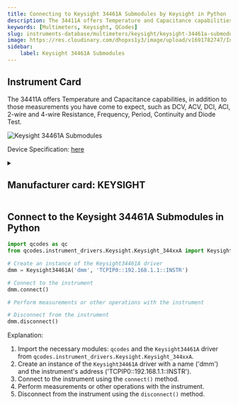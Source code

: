 ```yaml
---
title: Connecting to Keysight 34461A Submodules by Keysight in Python
description: The 34411A offers Temperature and Capacitance capabilities, in addition to those measurements you have come to expect, such as DCV, ACV, DCI, ACI, 2-wire and 4-wire Resistance, Frequency, Period, Continuity and Diode Test.
keywords: [Multimeters, Keysight, QCodes] 
slug: instruments-database/multimeters/keysight/keysight-34461a-submodules 
image: https://res.cloudinary.com/dhopxs1y3/image/upload/v1691782747/Instruments/Multimeters/Keysight-34461A-Submodules/Keysight-34461A-Submodules.jpg
sidebar:
    label: Keysight 34461A Submodules 
---
```



## Instrument Card

The 34411A offers Temperature and Capacitance capabilities, in addition to those measurements you have come to expect, such as DCV, ACV, DCI, ACI, 2-wire and 4-wire Resistance, Frequency, Period, Continuity and Diode Test.

![Keysight 34461A Submodules](https://res.cloudinary.com/dhopxs1y3/image/upload/v1691782747/Instruments/Multimeters/Keysight-34461A-Submodules/Keysight-34461A-Submodules.jpg)

Device Specification: [here](https://www.keysight.com/us/en/assets/7018-03846/data-sheets/5991-1983.pdf)

<details style={{ marginTop: "15px"}}>
<summary><h2 style={{display:'inline'}}>Manufacturer card: KEYSIGHT</h2></summary>

![KEYSIGHT](https://res.cloudinary.com/dhopxs1y3/image/upload/v1692125973/Instruments/Vendor%20Logos/Keysight.png)

Keysight Technologies, or Keysight, is an American company that manufactures electronics test and measurement equipment and software

- Headquarters: USA
- Yearly Revenue (millions, USD): 5420
- Vendor Website: [here](https://www.keysight.com/us/en/home.html)

</details>


<FeaturedInstrumentVideo category="MULTIMETERS" />

## Connect to the Keysight 34461A Submodules in Python





<Tabs>

<SectionsCard category="MULTIMETERS" manufacturer="Keysight"></SectionsCard>

<TabItem value="QCodes" label="QCodes">

```python
import qcodes as qc
from qcodes.instrument_drivers.Keysight.Keysight_344xxA import Keysight34461A

# Create an instance of the Keysight34461A driver
dmm = Keysight34461A('dmm', 'TCPIP0::192.168.1.1::INSTR')

# Connect to the instrument
dmm.connect()

# Perform measurements or other operations with the instrument

# Disconnect from the instrument
dmm.disconnect()
```

Explanation:
1. Import the necessary modules: `qcodes` and the `Keysight34461A` driver from `qcodes.instrument_drivers.Keysight.Keysight_344xxA`.
2. Create an instance of the `Keysight34461A` driver with a name ('dmm') and the instrument's address ('TCPIP0::192.168.1.1::INSTR').
3. Connect to the instrument using the `connect()` method.
4. Perform measurements or other operations with the instrument.
5. Disconnect from the instrument using the `disconnect()` method.

</TabItem>
</Tabs>